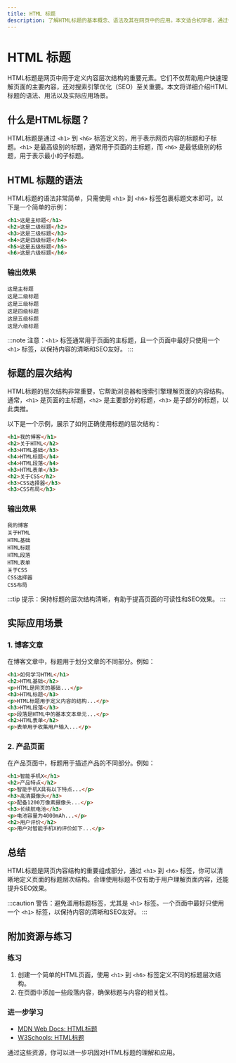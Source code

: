 ```yaml
---
title: HTML 标题
description: 了解HTML标题的基本概念、语法及其在网页中的应用。本文适合初学者，通过代码示例和实际案例帮助你掌握HTML标题的使用。
---
```


# HTML 标题

HTML标题是网页中用于定义内容层次结构的重要元素。它们不仅帮助用户快速理解页面的主要内容，还对搜索引擎优化（SEO）至关重要。本文将详细介绍HTML标题的语法、用法以及实际应用场景。

## 什么是HTML标题？

HTML标题是通过 `<h1>` 到 `<h6>` 标签定义的，用于表示网页内容的标题和子标题。`<h1>` 是最高级别的标题，通常用于页面的主标题，而 `<h6>` 是最低级别的标题，用于表示最小的子标题。

## HTML 标题的语法

HTML标题的语法非常简单，只需使用 `<h1>` 到 `<h6>` 标签包裹标题文本即可。以下是一个简单的示例：

```html
<h1>这是主标题</h1>
<h2>这是二级标题</h2>
<h3>这是三级标题</h3>
<h4>这是四级标题</h4>
<h5>这是五级标题</h5>
<h6>这是六级标题</h6>
```

### 输出效果

```plaintext
这是主标题
这是二级标题
这是三级标题
这是四级标题
这是五级标题
这是六级标题
```

:::note
注意：`<h1>` 标签通常用于页面的主标题，且一个页面中最好只使用一个 `<h1>` 标签，以保持内容的清晰和SEO友好。
:::

## 标题的层次结构

HTML标题的层次结构非常重要，它帮助浏览器和搜索引擎理解页面的内容结构。通常，`<h1>` 是页面的主标题，`<h2>` 是主要部分的标题，`<h3>` 是子部分的标题，以此类推。

以下是一个示例，展示了如何正确使用标题的层次结构：

```html
<h1>我的博客</h1>
<h2>关于HTML</h2>
<h3>HTML基础</h3>
<h4>HTML标题</h4>
<h4>HTML段落</h4>
<h3>HTML表单</h3>
<h2>关于CSS</h2>
<h3>CSS选择器</h3>
<h3>CSS布局</h3>
```

### 输出效果

```plaintext
我的博客
关于HTML
HTML基础
HTML标题
HTML段落
HTML表单
关于CSS
CSS选择器
CSS布局
```

:::tip
提示：保持标题的层次结构清晰，有助于提高页面的可读性和SEO效果。
:::

## 实际应用场景

### 1. 博客文章

在博客文章中，标题用于划分文章的不同部分。例如：

```html
<h1>如何学习HTML</h1>
<h2>HTML基础</h2>
<p>HTML是网页的基础...</p>
<h3>HTML标题</h3>
<p>HTML标题用于定义内容的结构...</p>
<h3>HTML段落</h3>
<p>段落是HTML中的基本文本单元...</p>
<h2>HTML表单</h2>
<p>表单用于收集用户输入...</p>
```

### 2. 产品页面

在产品页面中，标题用于描述产品的不同部分。例如：

```html
<h1>智能手机X</h1>
<h2>产品特点</h2>
<p>智能手机X具有以下特点...</p>
<h3>高清摄像头</h3>
<p>配备1200万像素摄像头...</p>
<h3>长续航电池</h3>
<p>电池容量为4000mAh...</p>
<h2>用户评价</h2>
<p>用户对智能手机X的评价如下...</p>
```

## 总结

HTML标题是网页内容结构的重要组成部分，通过 `<h1>` 到 `<h6>` 标签，你可以清晰地定义页面的标题层次结构。合理使用标题不仅有助于用户理解页面内容，还能提升SEO效果。

:::caution
警告：避免滥用标题标签，尤其是 `<h1>` 标签。一个页面中最好只使用一个 `<h1>` 标签，以保持内容的清晰和SEO友好。
:::

## 附加资源与练习

### 练习

1. 创建一个简单的HTML页面，使用 `<h1>` 到 `<h6>` 标签定义不同的标题层次结构。
2. 在页面中添加一些段落内容，确保标题与内容的相关性。

### 进一步学习

- [MDN Web Docs: HTML标题](https://developer.mozilla.org/zh-CN/docs/Web/HTML/Element/Heading_Elements)
- [W3Schools: HTML标题](https://www.w3schools.com/html/html_headings.asp)

通过这些资源，你可以进一步巩固对HTML标题的理解和应用。